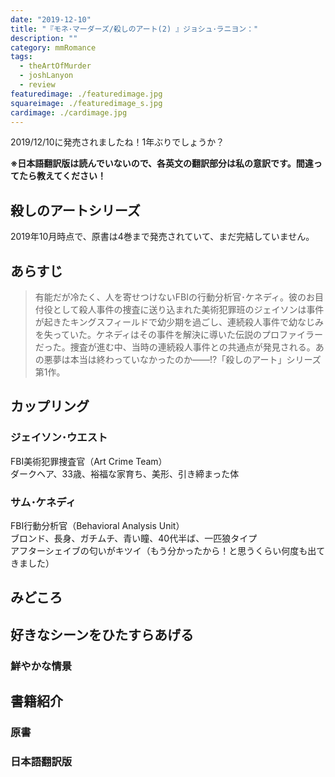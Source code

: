 ```yaml
---
date: "2019-12-10"
title: "『モネ･マーダーズ/殺しのアート(2) 』ジョシュ･ラニヨン："
description: ""
category: mmRomance
tags:
  - theArtOfMurder
  - joshLanyon
  - review
featuredimage: ./featuredimage.jpg
squareimage: ./featuredimage_s.jpg
cardimage: ./cardimage.jpg
---
```



2019/12/10に発売されましたね！1年ぶりでしょうか？

**※日本語翻訳版は読んでいないので、各英文の翻訳部分は私の意訳です。間違ってたら教えてください！**

## 殺しのアートシリーズ

2019年10月時点で、原書は4巻まで発売されていて、まだ完結していません。

<Series name="TheArtOfMurderSeries" />

## あらすじ

<Blockquote srcName="モネ･マーダーズ (殺しのアート #2)" srcURL="https://amzn.to/30Zv5ar">
有能だが冷たく、人を寄せつけないFBIの行動分析官･ケネディ。彼のお目付役として殺人事件の捜査に送り込まれた美術犯罪班のジェイソンは事件が起きたキングスフィールドで幼少期を過ごし、連続殺人事件で幼なじみを失っていた。ケネディはその事件を解決に導いた伝説のプロファイラーだった。捜査が進む中、当時の連続殺人事件との共通点が発見される。あの悪夢は本当は終わっていなかったのか――!?「殺しのアート」シリーズ第1作。
</Blockquote>

## カップリング

### ジェイソン･ウエスト

FBI美術犯罪捜査官（Art Crime Team）  
ダークヘア、33歳、裕福な家育ち、美形、引き締まった体


### サム･ケネディ

FBI行動分析官（Behavioral Analysis Unit）  
ブロンド、長身、ガチムチ、青い瞳、40代半ば、一匹狼タイプ  
アフターシェイブの匂いがキツイ（もう分かったから！と思うくらい何度も出てきました）

## みどころ

## 好きなシーンをひたすらあげる

### 鮮やかな情景

<Blockquote srcName="The Monet Murders (The Art of Murder #2)" srcURL="https://amzn.to/2p7tn9Q" book>
</Blockquote>

<p className="translation"></p>

## 書籍紹介

### 原書

<Amazon
  asin="B018UJ80EA"
  title="The Monet Murders (The Art of Murder #2)"
  linkId="71ef151522514e96714363f83669840f"
  author="Josh Lanyon"
/>

### 日本語翻訳版

<Amazon
  asin="B01LZ2CASG"
  title="モネ･マーダーズ (殺しのアート #2)"
  linkId="814aeab01005749f072eb3d2e19dc90f"
  author="ジョシュ・ラニヨン"
  KindleUnlimited
/>